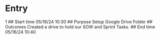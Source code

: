 # Entry
1
## Start time
05/16/24 10:30
## Purpose
Setup Google Drive Folder
## Outcomes
Created a drive to hold our SOW and Sprint Tasks.
## End time
05/16/24 10:40
